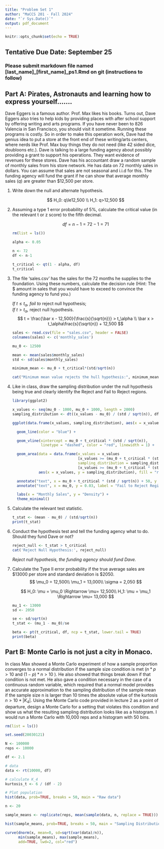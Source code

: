 ```yaml
---
title: "Problem Set 1"
author: "MaCCS 201 - Fall 2024"
date: "`r Sys.Date()`"
output: pdf_document
---
```


```r
knitr::opts_chunk$set(echo = TRUE)
```

## Tentative Due Date: September 25

### Please submit markdown file named [last_name]\_[first_name]\_ps1.Rmd on git (instructions to follow)

## Part A: Pirates, Astronauts and learning how to express yourself.......

Dave Eggers is a famous author. Prof. Max likes his books. Turns out, Dave Eggers also tries to help kids by providing places with after school support by offering writing and arts programs. If you have never been to 826 Valencia in San Francisco, you should visit it sometime. Running these programs is costly. So in order to make this operation work, Dave had the genius idea to put a store at the front end of these writing/arts centers, where nerds like Prof. Max buy things they do not need (like 42 sided dice, doubloons etc.). Dave is talking to a large funding agency about possibly providing a grant to support his operations. They want evidence of revenues for these stores. Dave has his accountant draw a random sample of monthly sales from his store network. He has data on 72 monthly sales in dollars. You can assume that sales are not seasonal and i.i.d for this. The funding agency will fund the grant if he can show that average monthly sales ($q$) are greater than \$12,500 per store.

1.  Write down the null and alternate hypothesis.

    $$
    H_0: q\le12,500 \\
    H_1: q>12,500
    $$

2.  Assuming a type 1 error probability of 5%, calculate the critical value (in the relevant t or z score) to the fifth decimal.

    $$
    df = n - 1 = 72 - 1 = 71
    $$

    ```r
    rm(list = ls())

    alpha <- 0.05

    n <- 72
    df <- n-1

    t_critical <- qt(1 - alpha, df)
    t_critical
    ```

3.  The file 'sales.csv' has the sales for the 72 months he supplies to the foundation. Using these numbers, calculate the decision rule (Hint: The \$ amount in sales that you would have to exceed to convince the funding agency to fund you.)

    *If* $t\le t_{\alpha}$*, fail to* reject null hypothesis;\
    *If* $t> t_{\alpha}$*,* reject null hypothesis.$$
    t = \frac{\bar x - 12,500}{\frac{s}{\sqrt{n}}} > t_\alpha \\
    \bar x > t_\alpha\frac{s}{\sqrt{n}} + 12,500
    $$

    ```r
    sales <- read.csv(file = "sales.csv", header = FALSE)
    colnames(sales) <- c('monthly_sales')

    mu_0 <- 12500

    mean <- mean(sales$monthly_sales)
    std <- sd(sales$monthly_sales)

    minimum_mean <- mu_0 + t_critical*(std/sqrt(n))

    cat("Minimum mean value rejects the hull hypothesis:", minimum_mean)
    ```

4.  Like in class, draw the sampling distribution under the null hypothesis being true and clearly identify the Reject and Fail to Reject regions.

    ```r
    library(ggplot2)

    x_values <- seq(mu_0 - 1000, mu_0 + 1000, length = 2000)
    sampling_distribution <- dt((x_values - mu_0) / (std / sqrt(n)), df)

    ggplot(data.frame(x_values, sampling_distribution), aes(x = x_values, y = sampling_distribution)) + 
      
      geom_line(color = "blue") +
      
      geom_vline(xintercept = mu_0 + t_critical * (std / sqrt(n)),
                 linetype = "dashed", color = "red", linewidth = 1) +
      
      geom_area(data = data.frame(x_values = x_values
                                  [x_values >= (mu_0 + t_critical * (std / sqrt(n)))], 
                                  sampling_distribution = sampling_distribution
                                  [x_values >= (mu_0 + t_critical * (std / sqrt(n)))]), 
                aes(x = x_values, y = sampling_distribution), fill = "red", alpha = 0.4) +

      annotate("text", x = mu_0 + t_critical * (std / sqrt(n)) + 50, y = 0.03, label = "Reject Region", color = "red") +
      annotate("text", x = mu_0, y = 0.03, label = "Fail to Reject Region", color = "black") +
      
      labs(x = "Monthly Sales", y = "Density") +
      theme_minimal()
    ```

5.  Calculate the relevant test statistic.

    ```r
    t_stat <- (mean - mu_0) / (std/sqrt(n))
    print(t_stat)
    ```

6.  Conduct the hypothesis test and tell the funding agency what to do. Should they fund Dave or not?

    ```r
    reject_null <- t_stat > t_critical
    cat('Reject Null Hypothesis:', reject_null)
    ```

    *Reject null hypothesis, the funding agency should fund Dave.*

7.  Calculate the Type II error probability if the true average sales are \$13000 per store and standard deviation is \$2050.$$
    \mu_0 = 12,500\\
    \mu_1 = 13,000\\
    \sigma = 2,050
    $$

    $$
    H_0: \mu = \mu_0 \Rightarrow \mu= 12,500\\
    H_1: \mu = \mu_1 \Rightarrow \mu= 13,000
    $$

    ```r
    mu_1 <- 13000
    sd <- 2050

    se <- sd/sqrt(n)
    t_stat <- (mu_1 - mu_0)/se

    beta <- pt(t_critical, df, ncp = t_stat, lower.tail = TRUE)
    print(beta)
    ```

## Part B: Monte Carlo is not just a city in Monaco.

In class Max showed a Monte Carlo experiment of how a sample proportion converges to a normal distribution if the sample size condition is met ($n*p>10$ and $(1-p)*n>10$ ). He also showed that things break down if that condition is not met. He also gave a condition necessary in the case of a continuous random variable, which required that a normal model provides an accurate approximation to the sampling distribution of the sample mean if the sample size n is larger than 10 times the absolute value of the kurtosis $n > 10*|K_4|$. Using the Monte Carlo code provided in lecture 2 as a point of departure, design a Monte Carlo for a setting that violates this condition and show us what the resulting sampling distribution looks like as a histogram. I would run a Monte Carlo with 10,000 reps and a histogram with 50 bins.

```r
rm(list = ls())

set.seed(20030121)

N <- 100000
reps <- 10000

df <- 2.1

# data
data <- rt(10000, df)

# calculate K_4
kurtosis_t <- 6 / (df - 2)

# Plot population
hist(data, prob=TRUE, breaks = 50, main = "Raw data")

n <- 20

sample_means <- replicate(reps, mean(sample(data, n, replace = TRUE)))

hist(sample_means, prob=TRUE, breaks = 50, main = "Sampling Distribution of sample mean")

curve(dnorm(x, mean=0, sd=sqrt(var(data)/n)), 
      min(sample_means), max(sample_means), 
      add=TRUE, lwd=2, col="red")
```
